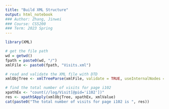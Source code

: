 ```yaml
---
title: "Build XML Structure"
output: html_notebook
### Author: Zhang, Jinwei
### Course: CS5200
### Term: 2023 Spring
---
```


```r
library(XML)

# get the file path
wd = getwd()
fpath = paste0(wd, "/")
xmlFile <- paste0(fpath, "Visits.xml")

# read and validate the XML file with DTD
xmlObjTree <- xmlTreeParse(xmlFile, validate = TRUE, useInternalNodes = TRUE)

# find the total number of visits for page i102
xpathEx <- "count(//log/Visit[@pid='i102'])"
res <- xpathSApply(xmlObjTree, xpathEx, xmlValue)
cat(paste0("The total number of visits for page i102 is ", res))
```


